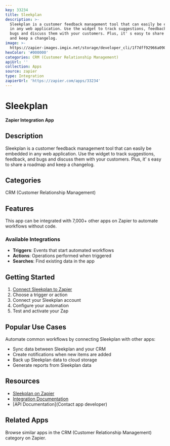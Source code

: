 ```yaml
---
key: 33234
title: Sleekplan
description: >-
  Sleekplan is a customer feedback management tool that can easily be embedded
  in any web application. Use the widget to track suggestions, feedback, and
  bugs and discuss them with your customers. Plus, it' s easy to share a roadmap
  and keep a changelog.
image: >-
  https://zapier-images.imgix.net/storage/developer_cli/1f7dff92966a090c63ce0813374d18b8.png?auto=format%2Ccompress&ixlib=python-3.0.0&q=50
hexColor: '#000000'
categories: CRM (Customer Relationship Management)
apiUrl: ''
collection: Apps
source: zapier
type: Integration
zapierUrl: 'https://zapier.com/apps/33234'
---
```

# Sleekplan

**Zapier Integration App**

## Description

Sleekplan is a customer feedback management tool that can easily be embedded in any web application. Use the widget to track suggestions, feedback, and bugs and discuss them with your customers. Plus, it' s easy to share a roadmap and keep a changelog.

## Categories

CRM (Customer Relationship Management)

## Features

This app can be integrated with 7,000+ other apps on Zapier to automate workflows without code.

### Available Integrations

- **Triggers**: Events that start automated workflows
- **Actions**: Operations performed when triggered
- **Searches**: Find existing data in the app

## Getting Started

1. [Connect Sleekplan to Zapier](https://zapier.com/apps/33234)
2. Choose a trigger or action
3. Connect your Sleekplan account
4. Configure your automation
5. Test and activate your Zap

## Popular Use Cases

Automate common workflows by connecting Sleekplan with other apps:

- Sync data between Sleekplan and your CRM
- Create notifications when new items are added
- Back up Sleekplan data to cloud storage
- Generate reports from Sleekplan data

## Resources

- [Sleekplan on Zapier](https://zapier.com/apps/33234)
- [Integration Documentation](https://zapier.com/apps/33234/integrations)
- [API Documentation](Contact app developer)

## Related Apps

Browse similar apps in the CRM (Customer Relationship Management) category on Zapier.
